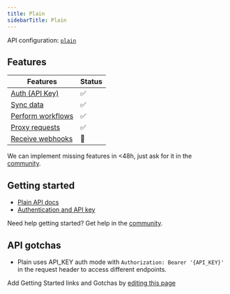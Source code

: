 ```yaml
---
title: Plain
sidebarTitle: Plain
---
```


API configuration: [`plain`](https://nango.dev/providers.yaml)

## Features

| Features | Status |
| - | - |
| [Auth (API Key)](/guides/getting-started/authorize-an-api-from-your-app) | ✅ |
| [Sync data](/guides/getting-started/read-from-an-api) | ✅ |
| [Perform workflows](/guides/getting-started/write-to-an-api) | ✅ |
| [Proxy requests](/guides/proxy-requests-to-an-api) | ✅ |
| [Receive webhooks](/guides/receive-webhooks-from-an-api) | 🚫 |

<Tip>We can implement missing features in &lt;48h, just ask for it in the [community](https://nango.dev/slack).</Tip>

## Getting started

-   [Plain API docs](https://www.plain.com/docs/quickstart)
-   [Authentication and API key](https://www.plain.com/docs/api-reference/graphql/authentication)

<Tip>Need help getting started? Get help in the [community](https://nango.dev/slack).</Tip>

## API gotchas

- Plain uses API_KEY auth mode with `Authorization: Bearer '{API_KEY}'` in the request header to access different endpoints.

<Note>Add Getting Started links and Gotchas by [editing this page](https://github.com/nangohq/nango/tree/master/docs-v2/integrations/all/plain.mdx)</Note>
